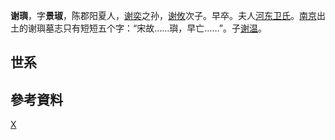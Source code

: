 '''谢璵'''，字'''景琡'''，陈郡阳夏人，[[谢奕|谢奕]]之孙，[[谢攸|谢攸]]次子。早卒。夫人[[河东卫氏|河东卫氏]]。[[南京|南京]]出土的谢璵墓志只有短短五个字：“宋故……璵，早亡……”。子[[谢温|谢温]]。

==世系==
{{main|陈郡谢氏世系图}}

== 參考資料 ==
{{reflist}}

[[Category:陈郡谢氏|X]]